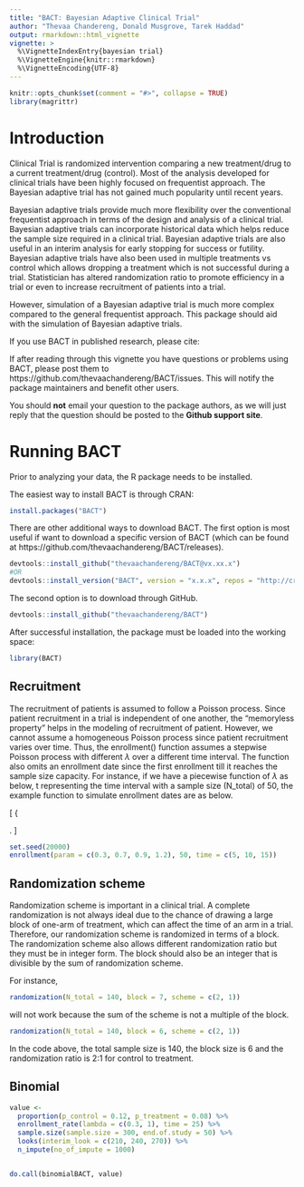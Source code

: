 ```yaml
---
title: "BACT: Bayesian Adaptive Clinical Trial"
author: "Thevaa Chandereng, Donald Musgrove, Tarek Haddad"
output: rmarkdown::html_vignette
vignette: >
  %\VignetteIndexEntry{bayesian trial}
  %\VignetteEngine{knitr::rmarkdown}
  %\VignetteEncoding{UTF-8}
---
```




```r
knitr::opts_chunk$set(comment = "#>", collapse = TRUE)
library(magrittr)
```


# Introduction


Clinical Trial is randomized intervention comparing a new treatment/drug to a current treatment/drug (control). 
Most of the analysis developed for clinical trials have been highly focused on frequentist approach. 
The Bayesian adaptive trial has not gained much popularity until recent years. 

Bayesian adaptive trials provide much more flexibility over the conventional frequentist approach in terms of the design and analysis of a clinical trial.
Bayesian adaptive trials can incorporate historical data which helps reduce the sample size required in a clinical trial. 
Bayesian adaptive trials are also useful in an interim analysis for early stopping for success or futility. 
Bayesian adaptive trials have also been used in multiple treatments vs control which allows dropping a treatment which is not successful during a trial. 
Statistician has altered randomization ratio to promote efficiency in a trial or even to increase recruitment of patients into a trial. 

However, simulation of a Bayesian adaptive trial is much more complex compared to the general frequentist approach. 
This package should aid with the simulation of Bayesian adaptive trials. 


If you use BACT in published research, please cite:



If after reading through this vignette you have questions or problems
using BACT, please post them to https://github.com/thevaachandereng/BACT/issues.
This will notify the package maintainers and benefit other users.


You should **not** email your question to the package authors, as we will
just reply that the question should be posted to the
**Github support site**.



# Running BACT

Prior to analyzing your data, the R package needs to be installed.

The easiest way to install BACT is through CRAN:
```r
install.packages("BACT")
```


There are other additional ways to download BACT.
The first option is most useful if want to download a specific version of BACT
(which can be found at https://github.com/thevaachandereng/BACT/releases).
```r
devtools::install_github("thevaachandereng/BACT@vx.xx.x")
#OR 
devtools::install_version("BACT", version = "x.x.x", repos = "http://cran.us.r-project.org")
```


The second option is to download through GitHub. 

```r
devtools::install_github("thevaachandereng/BACT")
```


After successful installation, the package must be loaded into the working space:

```r
library(BACT)
```



## Recruitment

The recruitment of patients is assumed to follow a Poisson process.
Since patient recruitment in a trial is independent of one another, the "memoryless property" helps in the modeling of recruitment of patient. 
However, we cannot assume a homogeneous Poisson process since patient recruitment varies over time. 
Thus, the enrollment() function assumes a stepwise Poisson process with different $\lambda$ over a different time interval. 
The function also omits an enrollment date since the first enrollment till it reaches the sample size capacity. 
For instance, if we have a piecewise function of $\lambda$ as below, t representing the time interval with a sample size (N_total) of 50, the example function to simulate enrollment dates are as below.  



\[  \lambda  \left\{
\begin{array}{ll}
      0.3 & t \in [0, 5) \\
      0.7 & t \in [5, 10) \\
      0.9 & t \in [10, 15) \\
      1.2 & t \in [15, \infty) \\
\end{array} 
\right. \]


```r
set.seed(20000)
enrollment(param = c(0.3, 0.7, 0.9, 1.2), 50, time = c(5, 10, 15))
```


## Randomization scheme

Randomization scheme is important in a clinical trial. A complete randomization is not always ideal due to the chance of drawing a large block of one-arm of treatment, which can affect the time of an arm in a trial. Therefore, our randomization scheme is randomized in terms of a block. The randomization scheme also allows different randomization ratio but they must be in integer form. The block should also be an integer that is divisible by the sum of randomization scheme. 

For instance, 
```r
randomization(N_total = 140, block = 7, scheme = c(2, 1))
```

will not work because the sum of the scheme is not a multiple of the block. 

```r
randomization(N_total = 140, block = 6, scheme = c(2, 1))
```

In the code above, the total sample size is 140, the block size is 6 and the randomization ratio is 2:1 for control to treatment. 


## Binomial 
```r
value <- 
  proportion(p_control = 0.12, p_treatment = 0.08) %>%
  enrollment_rate(lambda = c(0.3, 1), time = 25) %>%
  sample.size(sample.size = 300, end.of.study = 50) %>%
  looks(interim_look = c(210, 240, 270)) %>%
  n_impute(no_of_impute = 1000)


do.call(binomialBACT, value)
```








